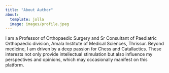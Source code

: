 ```yaml
---
title: "About Author"
about: 
  template: jolla
  image: images/profile.jpeg
---
```


I am a Professor of Orthopaedic Surgery and Sr Consultant of Paediatric Orthopaedic division, Amala Institute of Medical Sciences, Thrissur. Beyond medicine, I am driven by a deep passion for Chess and Catallactics. These interests not only provide intellectual stimulation but also influence my perspectives and opinions, which may occasionally manifest on this platform.
